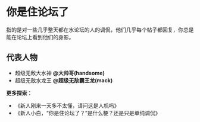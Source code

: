
你是住论坛了
===

指的是对一些几乎整天都在水论坛的人的调侃，他们几乎每个帖子都回复，你总是能在论坛上看到他们的身影。

## 代表人物

 - 超级无敌大水神 <Link href="https://linux.do/u/handsome/summary" target="_blank"><b>@大帅哥(handsome)</b></Link>
 - 超级无敌水龙王 <Link href="https://linux.do/u/mack" target="_blank"><b>@超级无敌霸王龙(mack)</b></Link>

**更多探索**：
 - <Link href="https://linux.do/t/topic/149576" target="_blank" style={{ textDecoration: 'none', color: '#3A9FE8' }}>《新人刚来一天多不太懂，请问这是人机吗》</Link>
 - <Link href="https://linux.do/t/topic/135918" target="_blank" style={{ textDecoration: 'none', color: '#3A9FE8' }}>《新人小白，“你是住论坛了？”是什么梗？还是只是单纯调侃》</Link>
